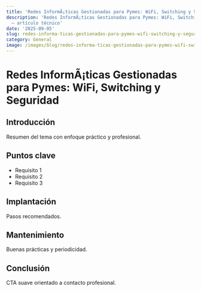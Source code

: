 ```yaml
---
title: 'Redes InformÃ¡ticas Gestionadas para Pymes: WiFi, Switching y Seguridad'
description: 'Redes InformÃ¡ticas Gestionadas para Pymes: WiFi, Switching y Seguridad
  — artículo técnico'
date: '2025-09-05'
slug: redes-informa-ticas-gestionadas-para-pymes-wifi-switching-y-seguridad
category: General
image: /images/blog/redes-informa-ticas-gestionadas-para-pymes-wifi-switching-y-seguridad/redes-informa-ticas-gestionadas-para-pymes-wifi-switching-y-seguridad-hero-001.webp
---
```


# Redes InformÃ¡ticas Gestionadas para Pymes: WiFi, Switching y Seguridad

## Introducción

Resumen del tema con enfoque práctico y profesional.

## Puntos clave

- Requisito 1
- Requisito 2
- Requisito 3

## Implantación

Pasos recomendados.

## Mantenimiento

Buenas prácticas y periodicidad.

## Conclusión

CTA suave orientado a contacto profesional.
